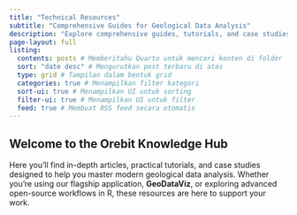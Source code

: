 ```yaml
---
title: "Technical Resources"
subtitle: "Comprehensive Guides for Geological Data Analysis"
description: "Explore comprehensive guides, tutorials, and case studies on geological data analysis, resource estimation, and open-source workflows with R."
page-layout: full
listing:
  contents: posts # Memberitahu Quarto untuk mencari konten di folder 'posts'
  sort: "date desc" # Mengurutkan post terbaru di atas
  type: grid # Tampilan dalam bentuk grid
  categories: true # Menampilkan filter kategori
  sort-ui: true # Menampilkan UI untuk sorting
  filter-ui: true # Menampilkan UI untuk filter
  feed: true # Membuat RSS feed secara otomatis
---
```


<div class="blog-intro">
  <h2>Welcome to the Orebit Knowledge Hub</h2>
  <p>
    Here you'll find in-depth articles, practical tutorials, and case studies designed to help you master modern geological data analysis. Whether you're using our flagship application, <strong>GeoDataViz</strong>, or exploring advanced open-source workflows in R, these resources are here to support your work.
  </p>
</div>